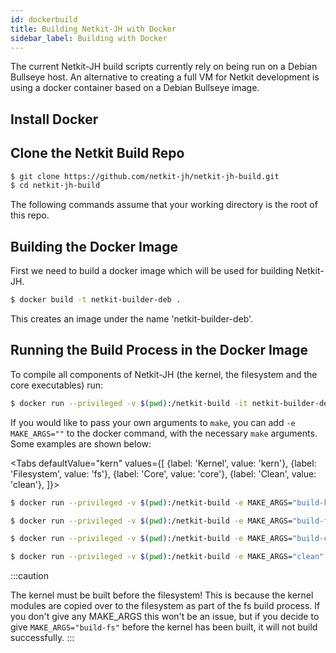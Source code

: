 ```yaml
---
id: dockerbuild
title: Building Netkit-JH with Docker
sidebar_label: Building with Docker
---
```



The current Netkit-JH build scripts currently rely on being run on a Debian Bullseye host. An alternative to creating a full VM for Netkit development is using a docker container based on a Debian Bullseye image.

## Install Docker


## Clone the Netkit Build Repo

```bash
$ git clone https://github.com/netkit-jh/netkit-jh-build.git
$ cd netkit-jh-build
```

The following commands assume that your working directory
is the root of this repo.

## Building the Docker Image

First we need to build a docker image which will be used for building Netkit-JH.

```bash
$ docker build -t netkit-builder-deb .
```

This creates an image under the name 'netkit-builder-deb'.

## Running the Build Process in the Docker Image

To compile all components of Netkit-JH (the kernel, the filesystem and the core executables) run:

```bash
$ docker run --privileged -v $(pwd):/netkit-build -it netkit-builder-deb
```

If you would like to pass your own arguments to `make`, you can add `-e MAKE_ARGS=""` to the docker command, with the necessary `make` arguments. Some examples are shown below:

<Tabs
  defaultValue="kern"
  values={[
    {label: 'Kernel', value: 'kern'},
    {label: 'Filesystem', value: 'fs'},
    {label: 'Core', value: 'core'},
    {label: 'Clean', value: 'clean'},
  ]}>
  <TabItem value="kern">

```bash
$ docker run --privileged -v $(pwd):/netkit-build -e MAKE_ARGS="build-kernel" -it netkit-builder-deb

```
  </TabItem>
  <TabItem value="fs">

```bash
$ docker run --privileged -v $(pwd):/netkit-build -e MAKE_ARGS="build-fs" -it netkit-builder-deb

```
  </TabItem>
  <TabItem value="core">

```bash
$ docker run --privileged -v $(pwd):/netkit-build -e MAKE_ARGS="build-core" -it netkit-builder-deb

```
  </TabItem>
  <TabItem value="clean">

```bash
$ docker run --privileged -v $(pwd):/netkit-build -e MAKE_ARGS="clean" -it netkit-builder-deb

```
  </TabItem>
</Tabs>

:::caution

The kernel must be built before the filesystem! This is because the kernel modules are copied over to the filesystem as part of the fs build process. If you don't give any MAKE_ARGS this won't be an issue, but if you decide to give `MAKE_ARGS="build-fs"` before the kernel has been built, it will not build successfully.
:::
